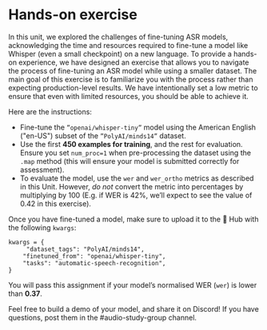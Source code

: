 # Hands-on exercise

In this unit, we explored the challenges of fine-tuning ASR models, acknowledging the time and resources required to
fine-tune a model like Whisper (even a small checkpoint) on a new language. To provide a hands-on experience, we have
designed an exercise that allows you to navigate the process of fine-tuning an ASR model while using a smaller dataset.
The main goal of this exercise is to familiarize you with the process rather than expecting production-level results.
We have intentionally set a low metric to ensure that even with limited resources, you should be able to achieve it.

Here are the instructions:
* Fine-tune the `”openai/whisper-tiny”` model using the American English ("en-US") subset of the `”PolyAI/minds14”` dataset.
* Use the first **450 examples for training**, and the rest for evaluation. Ensure you set `num_proc=1` when pre-processing the dataset using the `.map` method (this will ensure your model is submitted correctly for assessment).
* To evaluate the model, use the `wer` and `wer_ortho` metrics as described in this Unit. However, *do not* convert the metric into percentages by multiplying by 100 (E.g. if WER is 42%, we’ll expect to see the value of 0.42 in this exercise).

Once you have fine-tuned a model, make sure to upload it to the 🤗 Hub with the following `kwargs`:
```
kwargs = {
     "dataset_tags": "PolyAI/minds14",
    "finetuned_from": "openai/whisper-tiny",
    "tasks": "automatic-speech-recognition",
}
```
You will pass this assignment if your model’s normalised WER (`wer`) is lower than **0.37**.

Feel free to build a demo of your model, and share it on Discord! If you have questions, post them in the #audio-study-group channel.
